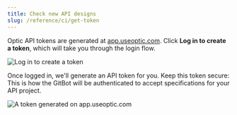 ```yaml
---
title: Check new API designs
slug: /reference/ci/get-token
---
```


Optic API tokens are generated at [app.useoptic.com](https://app.useoptic.com). Click **Log in to create a token**, which will take you through the login flow.

![Log in to create a token](/img/docs/app.useoptic.com.png)

Once logged in, we'll generate an API token for you. Keep this token secure: This is how the GitBot will be authenticated to accept specifications for your API project.

![A token generated on app.useoptic.com](/img/docs/app.useoptic.com-token.png)
